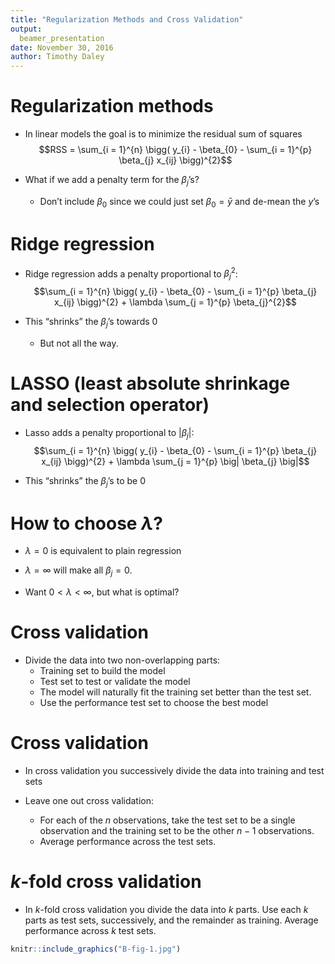```yaml
---
title: "Regularization Methods and Cross Validation"
output:
  beamer_presentation
date: November 30, 2016
author: Timothy Daley
---
```


# Regularization methods

- In linear models the goal is to minimize the residual sum of squares $$RSS = \sum_{i = 1}^{n} \bigg( y_{i} - \beta_{0} - \sum_{i = 1}^{p} \beta_{j} x_{ij} \bigg)^{2}$$

- What if we add a penalty term for the $\beta_{j}$'s?
    - Don't include $\beta_{0}$ since we could just set $\beta_{0} = \bar{y}$ and de-mean the $y$'s
    
# Ridge regression

- Ridge regression adds a penalty proportional to $\beta_{j}^{2}$:  $$\sum_{i = 1}^{n} \bigg( y_{i} - \beta_{0} - \sum_{i = 1}^{p} \beta_{j} x_{ij} \bigg)^{2} + \lambda \sum_{j = 1}^{p} \beta_{j}^{2}$$

- This "shrinks" the $\beta_{j}$'s towards $0$
    - But not all the way.
    
# LASSO (least absolute shrinkage and selection operator)

- Lasso adds a penalty proportional to $| \beta_{j} |$: $$\sum_{i = 1}^{n} \bigg( y_{i} - \beta_{0} - \sum_{i = 1}^{p} \beta_{j} x_{ij} \bigg)^{2} + \lambda \sum_{j = 1}^{p} \big| \beta_{j} \big|$$

- This "shrinks" the $\beta_{j}$'s to be $0$

# How to choose $\lambda$?

- $\lambda = 0$ is equivalent to plain regression

- $\lambda = \infty$ will make all $\beta_{j} = 0$.

- Want $0 < \lambda < \infty$, but what is optimal?

# Cross validation

- Divide the data into two non-overlapping parts:
    - Training set to build the model
    - Test set to test or validate the model
    - The model will naturally fit the training set better than the test set.
    - Use the performance test set to choose the best model

# Cross validation

- In cross validation you successively divide the data into training and test sets

- Leave one out cross validation:
    - For each of the $n$ observations, take the test set to be a single observation and the training set to be the other $n - 1$ observations.
    - Average performance across the test sets.
    
# $k$-fold cross validation

- In $k$-fold cross validation you divide the data into $k$ parts.  Use each $k$ parts as test sets, successively, and the remainder as training.  Average performance across $k$ test sets.

```r
knitr::include_graphics("B-fig-1.jpg")
```
